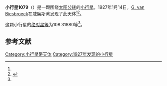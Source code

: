 {{Infobox planet
| bgcolour = #FFFFC0
| name = 1079 Mimosa
| symbol = 
| image = 
| caption = 
| discovery = yes
| discovery_ref = 
| discoverer = [[G._van_Biesbroeck|G. van Biesbroeck]]
| discovery_site = [[威廉斯湾|威廉斯湾]] 
| discovered = 1927年1月14日
| designations = yes
| mp_name = 
| named_after = 
| alt_names = 1927 AD/ 1961 AM
| mp_category = [[主带小行星|主带小行星]]
| orbit_ref = <ref name="a">[http://ssd.jpl.nasa.gov/sbdb.cgi?sstr=1079 1079 Mimosa] {{Wayback|url=http://ssd.jpl.nasa.gov/sbdb.cgi?sstr=1079 |date=20140922131322 }}，小行星數據庫瀏覽器（JPL Small-Body Database Browser）－[[美国国家航空航天局|美国国家航空航天局]]喷气推进实验室</ref>
| epoch = 2456400.5 (2013年4月18日更新)
| aphelion = {{convert|3.0062705|AU|km|3|abbr=on|lk=out}}
| perihelion = {{convert|2.7384933|AU|km|3|abbr=on}}
| semimajor = {{convert|2.8723819|AU|km|3|abbr=on}}
| eccentricity = 0.0466124
| period = 1778.122602 [[日|日]]<br />4.87[[儒略年|儒略年]]
| avg_speed = 
| inclination = 1.17804
| asc_node = 329.41487
| mean_anomaly = 
| arg_peri = 108.31880
| satellites = 
| physical_characteristics = yes
| dimensions = 
| mass = 
| density = 
| surface_grav = 
| escape_velocity = 
| sidereal_day = 
| axial_tilt = 
| pole_ecliptic_lat = 
| pole_ecliptic_lon = 
| albedo = 
| temperatures= 
| temp_name1 = 
| mean_temp_1 = 
| max_temp_1 = 
| temp_name2 = 
| max_temp_2 = 
| spectral_type = 
| abs_magnitude = 108.31880
}}

'''小行星1079'''（{{lang-en|1079 Mimosa}}）是一颗围绕[[太阳|太阳]][[公转|公转]]的[[小行星|小行星]]。1927年1月14日，[[G._van_Biesbroeck|G. van Biesbroeck]]在威廉斯湾发现了此天体<ref name="a" /><ref>{{cite news|title=小行星列表|url=http://cfa-www.harvard.edu/iau/lists/NumberedMPs.txt|accessdate=2013-07-08|newspaper=哈佛大学|archive-date=2008-05-17|archive-url=https://web.archive.org/web/20080517010638/http://cfa-www.harvard.edu/iau/lists/NumberedMPs.txt|dead-url=no}}</ref>。

这颗小行星的[[绝对星等|绝对星等]]为108.31880等<ref name="a" />。

==参考文献==
{{reflist}}
{{Minor Planet Number|[[小行星1078|小行星1078]]|[[小行星1080|小行星1080]]}}

{{小天体}}

[[Category:小行星带天体|Category:小行星带天体]]
[[Category:1927年发现的小行星|Category:1927年发现的小行星]]

{{asteroid-stub}}